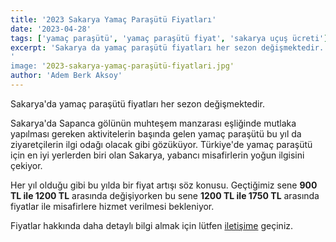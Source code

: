 ```yaml
---
title: '2023 Sakarya Yamaç Paraşütü Fiyatları'
date: '2023-04-28'
tags: ['yamaç paraşütü', 'yamaç paraşütü fiyat', 'sakarya uçuş ücreti']
excerpt: 'Sakarya da yamaç paraşütü fiyatları her sezon değişmektedir. Sakarya da Sapanca gölünün muhteşem manzarası eşliğinde mutlaka yapılması gereken aktivitelerin başında gelen yamaç paraşütü bu yıl da ziyaretçilerin ilgi odağı olacak gibi gözüküyor. Türkiye de yamaç paraşütü için en iyi yerlerden biri olan Sakarya, yabancı misafirlerin yoğun ilgisini çekiyor'
'
image: '2023-sakarya-yamaç-paraşütü-fiyatlari.jpg'
author: 'Adem Berk Aksoy'
---
```


Sakarya'da yamaç paraşütü fiyatları her sezon değişmektedir.

Sakarya'da Sapanca gölünün muhteşem manzarası eşliğinde mutlaka yapılması gereken aktivitelerin başında gelen yamaç paraşütü bu yıl da ziyaretçilerin ilgi odağı olacak gibi gözüküyor. Türkiye'de yamaç paraşütü için en iyi yerlerden biri olan Sakarya, yabancı misafirlerin yoğun ilgisini çekiyor.

<CustomImage src="https://raw.githubusercontent.com/ademberk90/yamacparasutusakarya-blogposts
/main/images/content/2023-sakarya-yamaç-paraşütü-fiyatları1.jpg" alt="Tandem Photo" />

Her yıl olduğu gibi bu yılda bir fiyat artışı söz konusu. Geçtiğimiz sene **900 TL ile 1200 TL** arasında değişiyorken bu sene **1200 TL ile 1750 TL** arasında fiyatlar ile misafirlere hizmet verilmesi bekleniyor.

Fiyatlar hakkında daha detaylı bilgi almak için lütfen [iletişime](/#iletisim) geçiniz.
